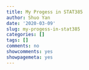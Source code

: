 ```yaml
---
title: My Progess in STAT385
author: Shuo Yan
date: '2020-03-09'
slug: my-progess-in-stat385
categories: []
tags: []
comments: no
showcomments: yes
showpagemeta: yes
---
```

